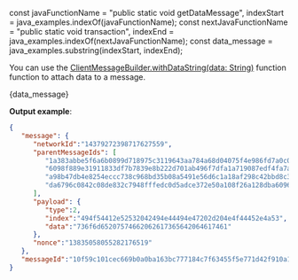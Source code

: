 
const javaFunctionName = "public static void getDataMessage",
  indexStart = java_examples.indexOf(javaFunctionName);
const nextJavaFunctionName = "public static void transaction",
  indexEnd = java_examples.indexOf(nextJavaFunctionName);
const data_message = java_examples.substring(indexStart, indexEnd);

You can use the
[ClientMessageBuilder.withDataString(data: String)](./../api_reference.md#withdatastringdata-clientmessagebuilder) function
function to attach data to a message.

<CodeBlock className="language-javascript">
    {data_message}
</CodeBlock>

**Output example**:

```json
{
   "message": {
      "networkId":"14379272398717627559",
      "parentMessageIds": [
         "1a383abbe5f6a6b0899d718975c3119643aa784a68d04075f4e986fd7a0c0e4b",
         "6098f889e31911833df7b7839e8b222d701ab496f7dfa1a719087edf4fa7ae52",
         "a98b47db4e8254eccc738c968bd35b08a5491e56d6c1a18af298c42bbd8c3a46",
         "da6796c0842c08de832c7948fffedc0d5adce372e50a108f26a128dba6096d31"
      ],
      "payload": {
         "type":2,
         "index":"494f54412e52532042494e44494e47202d204e4f44452e4a53",
         "data":"736f6d65207574662062617365642064617461"
      },
      "nonce":"13835058055282176519"
   },
   "messageId":"10f59c101cec669b0a0ba163bc777184c7f63455f5e771d42f910a1ba2ad20ff"
}
```
